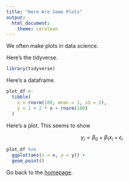 ```yaml
---
title: "Here Are Some Plots"
output: 
  html_document:
    theme: cerulean
---
```


We often make plots in data science.


Here's the tidyverse.

```r
library(tidyverse)
```

Here's a dataframe.

```r
plot_df <- 
  tibble(
    x = rnorm(100, mean = 1, sd = 2),
    y = 1 + 2 * x + rnorm(100)
  )
```


Here's a plot. This seems to show

$$ y_i = \beta_0 + \beta_1 x_i + \epsilon_i $$

```r
plot_df %>% 
  ggplot(aes(x = x, y = y)) +
  geom_point()
```



Go back to the [homepage](index.html).





